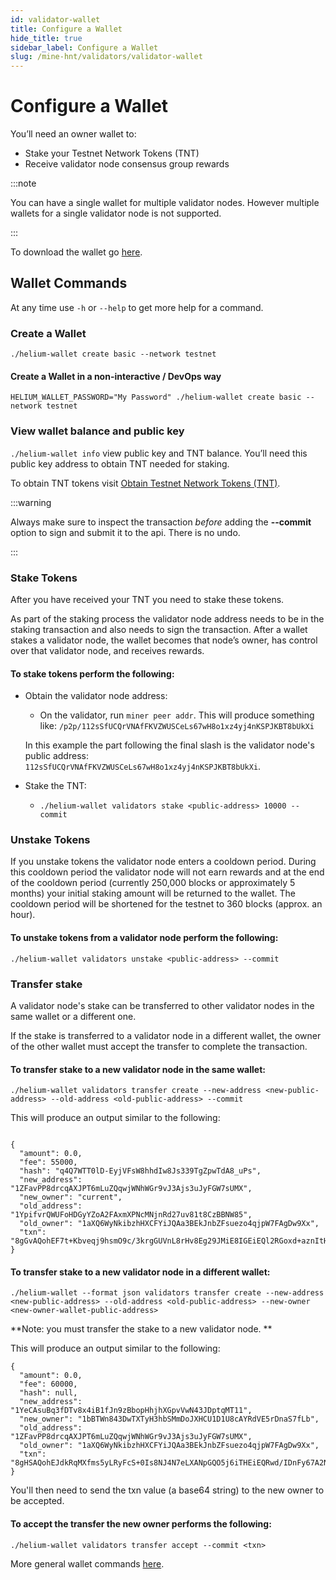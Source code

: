 ```yaml
---
id: validator-wallet
title: Configure a Wallet
hide_title: true
sidebar_label: Configure a Wallet
slug: /mine-hnt/validators/validator-wallet
---
```



# Configure a Wallet

You’ll need an owner wallet to:
* Stake your Testnet Network Tokens (TNT)
* Receive validator node consensus group rewards

:::note

You can have a single wallet for multiple validator nodes. However multiple wallets for a single validator node is not supported.

:::

To download the wallet go [here](https://github.com/helium/helium-wallet-rs).

## Wallet Commands

At any time use ```-h``` or ```--help``` to get more help for a command.

### Create a Wallet

```./helium-wallet create basic --network testnet``` 

#### Create a Wallet in a non-interactive / DevOps way

```
HELIUM_WALLET_PASSWORD="My Password" ./helium-wallet create basic --network testnet
``` 


### View wallet balance and public key
```./helium-wallet info``` view public key and TNT balance. You’ll need this public key address to obtain TNT needed for staking. 

To obtain TNT tokens visit [Obtain Testnet Network Tokens (TNT)](/mine-hnt/validators/validator-tnt).

:::warning

 Always make sure to inspect the transaction _before_ adding the **--commit**  option to sign and submit it to the api. There is no undo.

:::

### Stake Tokens
After you have received your TNT you need to stake these tokens. 

As part of the staking process the validator node address needs to be in the staking transaction and also needs to sign the transaction. After a wallet stakes a validator node, the wallet becomes that node’s owner, has control over that validator node, and receives rewards.

#### To stake tokens perform the following:

* Obtain the validator node address:
    * On the validator, run ```miner peer addr```.  This will produce something like: ```/p2p/112sSfUCQrVNAfFKVZWUSCeLs67wH8o1xz4yj4nKSPJKBT8bUkXi```

    In this example the part following the final slash is the validator node's public address: ```112sSfUCQrVNAfFKVZWUSCeLs67wH8o1xz4yj4nKSPJKBT8bUkXi```.

* Stake the TNT:
    * ```./helium-wallet validators stake <public-address> 10000 --commit```

### Unstake Tokens
If you unstake tokens the validator node enters a cooldown period. During this cooldown period the validator node will not earn rewards and at the end of the cooldown period (currently 250,000 blocks or approximately 5 months) your initial staking amount will be returned to the wallet. The cooldown period will be shortened for the testnet to 360 blocks (approx. an hour).

#### To unstake tokens from a validator node perform the following:
```./helium-wallet validators unstake <public-address> --commit```

### Transfer stake 
A validator node's stake can be transferred to other validator nodes in the same wallet or a different one. 

If the stake is transferred to a validator node in a different wallet, the owner of the other wallet must accept the transfer to complete the transaction.


#### To transfer stake to a new validator node in the same wallet:
```./helium-wallet validators transfer create --new-address <new-public-address> --old-address <old-public-address> --commit```

This will produce an output similar to the following:

```

{
  "amount": 0.0,
  "fee": 55000,
  "hash": "q4Q7WTT0lD-EyjVFsW8hhdIw8Js339TgZpwTdA8_uPs",
  "new_address": "1ZFavPP8drcqAXJPT6mLuZQqwjWNhWGr9vJ3Ajs3uJyFGW7sUMX",
  "new_owner": "current",
  "old_address": "1YpifvrQWUFoHDGyYZoA2FAxmXPNcMNjnRd27uv81t8CzBBNW85",
  "old_owner": "1aXQ6WyNkibzhHXCFYiJQAa3BEkJnbZFsuezo4qjpW7FAgDw9Xx",
  "txn": "8gGvAQohEF7t+Kbveqj9hsmO9c/3krgGUVnL8rHv8Eg29JMiE8IGEiEQl2RGoxd+aznItHIVxL7Qizw0ng3t4tcA2kZA7mPqJMcaIRE+/nQNU16ZXpbzMmszzlSw+AiGAXeKg0q7kx1DdLlY7ypAM4Zz4UOX4tKcg2y079UGPhQ99hi8lSZwAwAUjxNMO9jGk5pGA1wP1BqidFWqtcPrIGuom+mdrOQLdEuBU0rFBDjYrQM="
}

```

#### To transfer stake to a new validator node in a different wallet:

```./helium-wallet --format json validators transfer create --new-address <new-public-address> --old-address <old-public-address> --new-owner <new-owner-wallet-public-address>```

**Note: you must transfer the stake to a new validator node. **

This will produce an output similar to the following:

```
{
  "amount": 0.0,
  "fee": 60000,
  "hash": null,
  "new_address": "1YeCAsuBq3fDTv8x4iB1fJn9zBbopHhjhXGpvVwN43JDptqMT11",
  "new_owner": "1bBTWn843DwTXTyH3hbSMmDoJXHCU1D1U8cAYRdVE5rDnaS7fLb",
  "old_address": "1ZFavPP8drcqAXJPT6mLuZQqwjWNhWGr9vJ3Ajs3uJyFGW7sUMX",
  "old_owner": "1aXQ6WyNkibzhHXCFYiJQAa3BEkJnbZFsuezo4qjpW7FAgDw9Xx",
  "txn": "8gHSAQohEJdkRqMXfms5yLRyFcS+0Is8NJ4N7eLXANpGQO5j6iTHEiEQRwd/IDnFy67A2NbC3IyYvLZUrsAojyJH85aeNi3SLA0aIRE+/nQNU16ZXpbzMmszzlSw+AiGAXeKg0q7kx1DdLlY7yIhEZVpU2QzwJ1SmikaTlSEyKCQ5mCRx/xOIUAsw5MYPIsWKkD3+X75w1+267InX30CD077Y8X3JK31FEg/X1bSpFehIQa6eY/DqfDEfDjLyq6UHpxsfBEE8M0zGs9okipefnAOOODUAw=="
}
```

You'll then need to send the txn value (a base64 string) to the new owner to be accepted. 

#### To accept the transfer the new owner performs the following:

```./helium-wallet validators transfer accept --commit <txn>```


More general wallet commands [here](https://github.com/helium/helium-wallet-rs).

